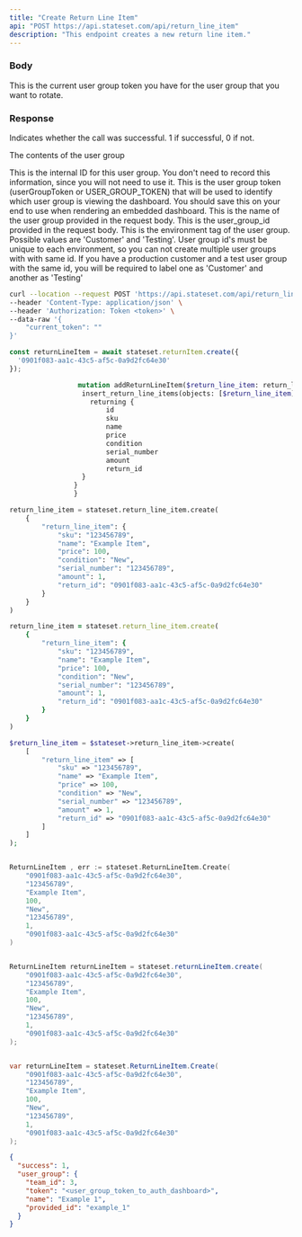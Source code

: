 ```yaml
---
title: "Create Return Line Item"
api: "POST https://api.stateset.com/api/return_line_item"
description: "This endpoint creates a new return line item."
---
```


### Body

<ParamField body="current_token" type="string">
  This is the current user group token you have for the user group that you want
  to rotate.
</ParamField>

### Response

<ResponseField name="success" type="number">
  Indicates whether the call was successful. 1 if successful, 0 if not.
</ResponseField>

<ResponseField name="user_group" type="object">

The contents of the user group

<Expandable title="Toggle object">

<ResponseField name="team_id" type="number">
  This is the internal ID for this user group. You don't need to record this
  information, since you will not need to use it.
</ResponseField>

<ResponseField name="token" type="string">
  This is the user group token (userGroupToken or USER_GROUP_TOKEN) that will be
  used to identify which user group is viewing the dashboard. You should save
  this on your end to use when rendering an embedded dashboard.
</ResponseField>

<ResponseField name="name" type="string">
  This is the name of the user group provided in the request body.
</ResponseField>

<ResponseField name="provided_id" type="string">
  This is the user_group_id provided in the request body.
</ResponseField>

<ResponseField name="api_environment_tag" type="JSON or null">
  This is the environment tag of the user group. Possible values are 'Customer'
  and 'Testing'. User group id's must be unique to each environment, so you can
  not create multiple user groups with with same id. If you have a production
  customer and a test user group with the same id, you will be required to label
  one as 'Customer' and another as 'Testing'
</ResponseField>

</Expandable>

</ResponseField>

<RequestExample>

```bash Example Request
curl --location --request POST 'https://api.stateset.com/api/return_line_item' \
--header 'Content-Type: application/json' \
--header 'Authorization: Token <token>' \
--data-raw '{
    "current_token": ""
}'
```

```js Node.js
const returnLineItem = await stateset.returnItem.create({
  '0901f083-aa1c-43c5-af5c-0a9d2fc64e30'
});

```
```graphQL GraphQL
                 mutation addReturnLineItem($return_line_item: return_line_items_insert_input!) {
                  insert_return_line_items(objects: [$return_line_item]) {
                    returning {
                        id
                        sku
                        name
                        price
                        condition
                        serial_number
                        amount
                        return_id
                  }
                }
                }
```

```python Python
return_line_item = stateset.return_line_item.create(
    {
        "return_line_item": {
            "sku": "123456789",
            "name": "Example Item",
            "price": 100,
            "condition": "New",
            "serial_number": "123456789",
            "amount": 1,
            "return_id": "0901f083-aa1c-43c5-af5c-0a9d2fc64e30"
        }
    }
)
```

```ruby Ruby
return_line_item = stateset.return_line_item.create(
    {
        "return_line_item": {
            "sku": "123456789",
            "name": "Example Item",
            "price": 100,
            "condition": "New",
            "serial_number": "123456789",
            "amount": 1,
            "return_id": "0901f083-aa1c-43c5-af5c-0a9d2fc64e30"
        }
    }
)
```

```php PHP
$return_line_item = $stateset->return_line_item->create(
    [
        "return_line_item" => [
            "sku" => "123456789",
            "name" => "Example Item",
            "price" => 100,
            "condition" => "New",
            "serial_number" => "123456789",
            "amount" => 1,
            "return_id" => "0901f083-aa1c-43c5-af5c-0a9d2fc64e30"
        ]
    ]
);
```

```go Golang

ReturnLineItem , err := stateset.ReturnLineItem.Create(
    "0901f083-aa1c-43c5-af5c-0a9d2fc64e30",
    "123456789",
    "Example Item",
    100,
    "New",
    "123456789",
    1,
    "0901f083-aa1c-43c5-af5c-0a9d2fc64e30"
)
```

```java Java

ReturnLineItem returnLineItem = stateset.returnLineItem.create(
    "0901f083-aa1c-43c5-af5c-0a9d2fc64e30",
    "123456789",
    "Example Item",
    100,
    "New",
    "123456789",
    1,
    "0901f083-aa1c-43c5-af5c-0a9d2fc64e30"
);
```

```csharp C#

var returnLineItem = stateset.ReturnLineItem.Create(
    "0901f083-aa1c-43c5-af5c-0a9d2fc64e30",
    "123456789",
    "Example Item",
    100,
    "New",
    "123456789",
    1,
    "0901f083-aa1c-43c5-af5c-0a9d2fc64e30"
);
```

</RequestExample>

<ResponseExample>

```json Response
{
  "success": 1,
  "user_group": {
    "team_id": 3,
    "token": "<user_group_token_to_auth_dashboard>",
    "name": "Example 1",
    "provided_id": "example_1"
  }
}
```

</ResponseExample>
